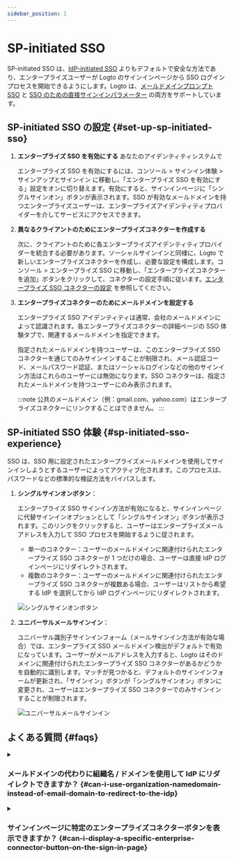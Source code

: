 ```yaml
---
sidebar_position: 1
---
```


# SP-initiated SSO

SP-initiated SSO は、[IdP-initiated SSO](/end-user-flows/enterprise-sso/idp-initiated-sso) よりもデフォルトで安全な方法であり、エンタープライズユーザーが Logto のサインインページから SSO ログインプロセスを開始できるようにします。Logto は、[メールドメインプロンプト SSO](#sp-initiated-sso-experience) と [SSO のための直接サインインパラメーター](/end-user-flows/authentication-parameters/direct-sign-in#enterprise-sso) の両方をサポートしています。

## SP-initiated SSO の設定 \{#set-up-sp-initiated-sso}

1. **エンタープライズ SSO を有効にする** あなたのアイデンティティシステムで

   エンタープライズ SSO を有効にするには、<CloudLink to="/sign-in-experience/sign-up-and-sign-in">コンソール > サインイン体験 > サインアップとサインイン</CloudLink> に移動し、「エンタープライズ SSO を有効にする」設定をオンに切り替えます。有効にすると、サインインページに「シングルサインオン」ボタンが表示されます。SSO が有効なメールドメインを持つエンタープライズユーザーは、エンタープライズアイデンティティプロバイダーを介してサービスにアクセスできます。

2. **異なるクライアントのためにエンタープライズコネクターを作成する**

   次に、クライアントのために各エンタープライズアイデンティティプロバイダーを統合する必要があります。ソーシャルサインインと同様に、Logto で新しいエンタープライズコネクターを作成し、必要な設定を構成します。<CloudLink to="/enterprise-sso">コンソール > エンタープライズ SSO</CloudLink> に移動し、「エンタープライズコネクターを追加」ボタンをクリックして、コネクターの設定手順に従います。[エンタープライズ SSO コネクターの設定](/connectors/enterprise-connectors/) を参照してください。

3. **エンタープライズコネクターのためにメールドメインを設定する**

   エンタープライズ SSO アイデンティティは通常、会社のメールドメインによって認識されます。各エンタープライズコネクターの詳細ページの SSO 体験タブで、関連するメールドメインを指定できます。

   指定されたメールドメインを持つユーザーは、このエンタープライズ SSO コネクターを通じてのみサインインすることが制限され、メール認証コード、メールパスワード認証、またはソーシャルログインなどの他のサインイン方法はこれらのユーザーには無効になります。SSO コネクターは、指定されたメールドメインを持つユーザーにのみ表示されます。

   :::note
   公共のメールドメイン（例：gmail.com、yahoo.com）はエンタープライズコネクターにリンクすることはできません。
   :::

## SP-initiated SSO 体験 \{#sp-initiated-sso-experience}

SSO は、SSO 用に設定されたエンタープライズメールドメインを使用してサインインしようとするユーザーによってアクティブ化されます。このプロセスは、パスワードなどの標準的な検証方法をバイパスします。

1. **シングルサインオンボタン**：

   エンタープライズ SSO サインイン方法が有効になると、サインインページに代替サインインオプションとして「シングルサインオン」ボタンが表示されます。このリンクをクリックすると、ユーザーはエンタープライズメールアドレスを入力して SSO プロセスを開始するように促されます。

   - 単一のコネクター：ユーザーのメールドメインに関連付けられたエンタープライズ SSO コネクターが 1 つだけの場合、ユーザーは直接 IdP ログインページにリダイレクトされます。
   - 複数のコネクター：ユーザーのメールドメインに関連付けられたエンタープライズ SSO コネクターが複数ある場合、ユーザーはリストから希望する IdP を選択してから IdP ログインページにリダイレクトされます。

   ![シングルサインオンボタン](./assets/sso-button-sign-in.png)

2. **ユニバーサルメールサインイン**：

   ユニバーサル識別子サインインフォーム（メールサインイン方法が有効な場合）では、エンタープライズ SSO メールドメイン検出がデフォルトで有効になっています。ユーザーがメールアドレスを入力すると、Logto はそのドメインに関連付けられたエンタープライズ SSO コネクターがあるかどうかを自動的に識別します。マッチが見つかると、デフォルトのサインインフォームが更新され、「サインイン」ボタンが「シングルサインオン」ボタンに変更され、ユーザーはエンタープライズ SSO コネクターでのみサインインすることが制限されます。

   ![ユニバーサルメールサインイン](./assets/sso-email-sign-in.png)

## よくある質問 \{#faqs}

<details>
  <summary>

### メールドメインの代わりに組織名 / ドメインを使用して IdP にリダイレクトできますか？ \{#can-i-use-organization-namedomain-instead-of-email-domain-to-redirect-to-the-idp}

</summary>

現在、Logto の組み込みサインイン体験は **メールドメインプロンプト SSO** のみをサポートしており、**組織ドメインプロンプト SSO** はサポートしていません。

クライアント側で認証パラメーターを使用して `directSignIn:'sso:{connectorId}` を使用してカスタムルーティングページを作成できます。このページは、組織ドメインに基づいて大規模なエンタープライズクライアントを適切な IdP にリダイレクトします。[直接サインインパラメーター](/end-user-flows/authentication-parameters/direct-sign-in/) について詳しく学んでください。

</details>

<details>
  <summary>

### サインインページに特定のエンタープライズコネクターボタンを表示できますか？ \{#can-i-display-a-specific-enterprise-connector-button-on-the-sign-in-page}

</summary>

異なるエンタープライズクライアントは、異なるアイデンティティプロバイダーを使用して従業員を管理し、異なるスコープ (OIDC) または属性 (SAML) を要求します。したがって、特定のクライアント用のエンタープライズコネクターボタンを一般的なサインインページに表示することは推奨されません。

ただし、B2E 製品を開発しており、特定のエンタープライズクライアント用のボタンを表示したい場合は、カスタムログインページを作成し、`directSignIn:sso` を使用してボタンを適切にルーティングできます。[直接サインインパラメーター](/end-user-flows/authentication-parameters/direct-sign-in/) について詳しく学んでください。

</details>
